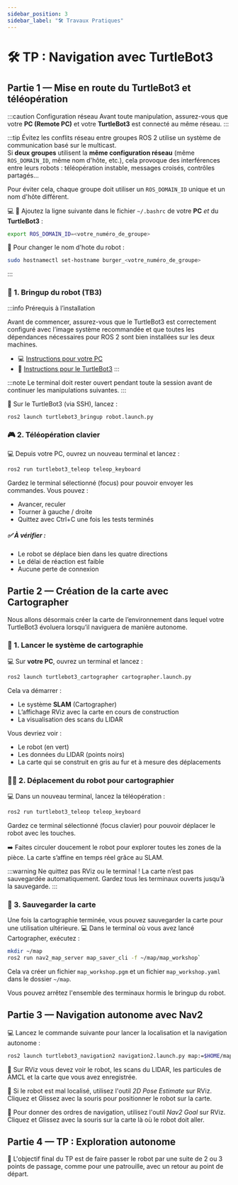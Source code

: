 ```yaml
---
sidebar_position: 3
sidebar_label: "🛠️ Travaux Pratiques"
---
```


# 🛠️ TP : Navigation avec TurtleBot3

## Partie 1 — Mise en route du TurtleBot3 et téléopération

:::caution Configuration réseau
Avant toute manipulation, assurez-vous que votre **PC (Remote PC)** et votre **TurtleBot3** est connecté au même réseau.
:::

:::tip Évitez les conflits réseau entre groupes
ROS 2 utilise un système de communication basé sur le multicast.  
Si **deux groupes** utilisent la **même configuration réseau** (même `ROS_DOMAIN_ID`, même nom d'hôte, etc.), cela provoque des interférences entre leurs robots : téléopération instable, messages croisés, contrôles partagés...

Pour éviter cela, chaque groupe doit utiliser un `ROS_DOMAIN_ID` unique et un nom d'hôte différent.

💻 🤖 Ajoutez la ligne suivante dans le fichier `~/.bashrc` de votre **PC** *et* du **TurtleBot3** :
```bash
export ROS_DOMAIN_ID=<votre_numéro_de_groupe>
```

🤖 Pour changer le nom d'hote du robot :
```bash
sudo hostnamectl set-hostname burger_<votre_numéro_de_groupe>
```
:::

### 🤖 1. Bringup du robot (TB3)

:::info Prérequis à l’installation

Avant de commencer, assurez-vous que le TurtleBot3 est correctement configuré avec l’image système recommandée et que toutes les dépendances nécessaires pour ROS 2 sont bien installées sur les deux machines.

- 💻 [Instructions pour votre PC](../install/pc#turtlebot-3-burger-robotis)  
- 🤖 [Instructions pour le TurtleBot3](../install/turtlebot)
:::

:::note
Le terminal doit rester ouvert pendant toute la session avant de continuer les manipulations suivantes.
:::

🤖 Sur le TurtleBot3 (via SSH), lancez :
```
ros2 launch turtlebot3_bringup robot.launch.py
```

### 🎮 2. Téléopération clavier

💻 Depuis votre PC, ouvrez un nouveau terminal et lancez :
```bash
ros2 run turtlebot3_teleop teleop_keyboard
```

Gardez le terminal sélectionné (focus) pour pouvoir envoyer les commandes. 
Vous pouvez :
- Avancer, reculer
- Tourner à gauche / droite
- Quittez avec Ctrl+C une fois les tests terminés

##### ✅ À vérifier :

- Le robot se déplace bien dans les quatre directions
- Le délai de réaction est faible
- Aucune perte de connexion

## Partie 2 — Création de la carte avec Cartographer

Nous allons désormais créer la carte de l’environnement dans lequel votre TurtleBot3 évoluera lorsqu’il naviguera de manière autonome.

### 🧭 1. Lancer le système de cartographie

💻 Sur **votre PC**, ouvrez un terminal et lancez :
```bash
ros2 launch turtlebot3_cartographer cartographer.launch.py
```

Cela va démarrer : 
- Le système **SLAM** (Cartographer)
- L’affichage RViz avec la carte en cours de construction
- La visualisation des scans du LIDAR

Vous devriez voir : 
- Le robot (en vert)
- Les données du LIDAR (points noirs)
- La carte qui se construit en gris au fur et à mesure des déplacements

### 🚶‍♂️ 2. Déplacement du robot pour cartographier

💻 Dans un nouveau terminal, lancez la téléopération :

```bash
ros2 run turtlebot3_teleop teleop_keyboard
```

Gardez ce terminal sélectionné (focus clavier) pour pouvoir déplacer le robot avec les touches.

➡️ Faites circuler doucement le robot pour explorer toutes les zones de la pièce.
La carte s’affine en temps réel grâce au SLAM.

:::warning Ne quittez pas RViz ou le terminal !
La carte n’est pas sauvegardée automatiquement. Gardez tous les terminaux ouverts jusqu’à la sauvegarde.
:::

### 💾 3. Sauvegarder la carte

Une fois la cartographie terminée, vous pouvez sauvegarder la carte pour une utilisation ultérieure.
💻 Dans le terminal où vous avez lancé Cartographer, exécutez :

```bash
mkdir ~/map 
ros2 run nav2_map_server map_saver_cli -f ~/map/map_workshop` 
```

Cela va créer un fichier `map_workshop.pgm` et un fichier `map_workshop.yaml` dans le dossier `~/map`.

Vous pouvez arrêtez l'ensemble des terminaux hormis le bringup du robot.

## Partie 3 — Navigation autonome avec Nav2

💻 Lancez le commande suivante pour lancer la localisation et la navigation autonome :
```bash 
ros2 launch turtlebot3_navigation2 navigation2.launch.py map:=$HOME/map/map_workshop.yaml
```

👀 Sur RViz vous devez voir le robot, les scans du LIDAR, les particules de AMCL et la carte que vous avez enregistrée.

📍 Si le robot est mal localisé, utilisez l'outil *2D Pose Estimate* sur RViz. Cliquez et Glissez avec la souris pour positionner le robot sur la carte.

📍 Pour donner des ordres de navigation, utilisez l'outil *Nav2 Goal* sur RViz. Cliquez et Glissez avec la souris sur la carte là où le robot doit aller.

## Partie 4 — TP : Exploration autonome

🎯 L'objectif final du TP est de faire passer le robot par une suite de 2 ou 3 points de passage, comme pour une patrouille, avec un retour au point de départ. 

